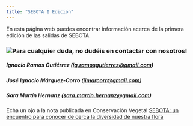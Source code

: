 ```yaml
---
title: "SEBOTA I Edición"
---
```


En esta página web puedes encontrar información acerca de la primera edición de las salidas de SEBOTA.

### ![](SEBOTA_Saliencia.png)Para cualquier duda, no dudéis en contactar con nosotros!

##### Ignacio Ramos Gutiérrez ([ig.ramosgutierrez\@gmail.com](mailto:ig.ramosgutierrez@gmail.com))

##### José Ignacio Márquez-Corro ([jimarcorr\@gmail.com](mailto:jimarcorr@gmail.com))

##### Sara Martín Hernanz ([sara.martin.hernanz\@gmail.com](mailto:sara.martin.hernanz@gmail.com))


Echa un ojo a la nota publicada en Conservación Vegetal
[SEBOTA: un encuentro para conocer de cerca la diversidad de nuestra flora](https://conservacionvegetal.org/wp-content/uploads/2023/12/CONSERVACION-27_OK.pdf#page=50)
